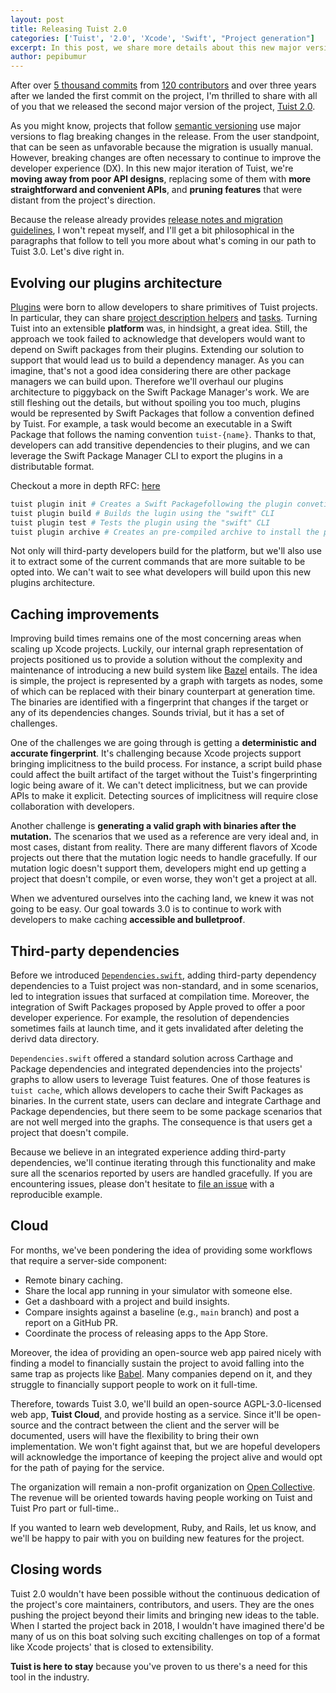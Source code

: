 ```yaml
---
layout: post
title: Releasing Tuist 2.0
categories: ['Tuist', '2.0', 'Xcode', 'Swift', "Project generation"]
excerpt: In this post, we share more details about this new major version of the project, 2.0, and present the direction we are taking as we move towards 3.0.
author: pepibumur
---
```


After over [5 thousand commits](https://github.com/tuist/tuist/commits) from [120 contributors](https://github.com/tuist/tuist/graphs/contributors) and over three years after we landed the first commit on the project,
I'm thrilled to share with all of you that we released the second major version of the project, [Tuist 2.0](https://github.com/tuist/tuist/releases/tag/2.0.0).

As you might know,
projects that follow [semantic versioning](https://semver.org/) use major versions to flag breaking changes in the release.
From the user standpoint, that can be seen as unfavorable because the migration is usually manual.
However,
breaking changes are often necessary to continue to improve the developer experience (DX). 
In this new major iteration of Tuist,
we're  **moving away from poor API designs**, 
replacing some of them with **more straightforward and convenient APIs**,
and **pruning features** that were distant from the project's direction.

Because the release already provides [release notes and migration guidelines](https://github.com/tuist/tuist/releases/tag/2.0.0),
I won't repeat myself,
and I'll get a bit philosophical in the paragraphs that follow to tell you more about what's coming in our path to Tuist 3.0.
Let's dive right in.

## Evolving our plugins architecture

[Plugins](https://docs.tuist.io/plugins/using-plugins) were born to allow developers to share primitives of Tuist projects.
In particular, they can share [project description helpers](https://docs.tuist.io/guides/helpers) and [tasks](https://docs.tuist.io/commands/task).
Turning Tuist into an extensible **platform** was, 
in hindsight, 
a great idea.
Still, the approach we took failed to acknowledge that developers would want to depend on Swift packages from their plugins.
Extending our solution to support that would lead us to build a dependency manager.
As you can imagine,
that's not a good idea considering there are other package managers we can build upon.
Therefore we'll overhaul our plugins architecture to piggyback on the Swift Package Manager's work.
We are still fleshing out the details,
but without spoiling you too much,
plugins would be represented by Swift Packages that follow a convention defined by Tuist.
For example,
a task would become an executable in a Swift Package that follows the naming convention `tuist-{name}`.
Thanks to that, 
developers can add transitive dependencies to their plugins,
and we can leverage the Swift Package Manager CLI to export the plugins in a distributable format.

Checkout a more in depth RFC: [here](https://github.com/tuist/tuist/discussions/3491)
```bash
tuist plugin init # Creates a Swift Packagefollowing the plugin convetions
tuist plugin build # Builds the lugin using the "swift" CLI
tuist plugin test # Tests the plugin using the "swift" CLI
tuist plugin archive # Creates an pre-compiled archive to install the plugin
```

Not only will third-party developers build for the platform, 
but we'll also use it to extract some of the current commands that are more suitable to be opted into.
We can't wait to see what developers will build upon this new plugins architecture.

## Caching improvements

Improving build times remains one of the most concerning areas when scaling up Xcode projects.
Luckily, 
our internal graph representation of projects positioned us to provide a solution without the complexity and maintenance of introducing a new build system like [Bazel](https://bazel.build/) entails.
The idea is simple,
the project is represented by a graph with targets as nodes,
some of which can be replaced with their binary counterpart at generation time.
The binaries are identified with a fingerprint that changes if the target or any of its dependencies changes.
Sounds trivial, but it has a set of challenges.

One of the challenges we are going through is getting a **deterministic and accurate fingerprint**.
It's challenging because Xcode projects support bringing implicitness to the build process.
For instance,
a script build phase could affect the built artifact of the target without the Tuist's fingerprinting logic being aware of it.
We can't detect implicitness,
but we can provide APIs to make it explicit.
Detecting sources of implicitness will require close collaboration with developers.

Another challenge is **generating a valid graph with binaries after the mutation.**
The scenarios that we used as a reference are very ideal and,
in most cases, distant from reality.
There are many different flavors of Xcode projects out there that the mutation logic needs to handle gracefully.
If our mutation logic doesn't support them, 
developers might end up getting a project that doesn't compile,
or even worse,
they won't get a project at all.

When we adventured ourselves into the caching land,
we knew it was not going to be easy.
Our goal towards 3.0 is to continue to work with developers to make caching **accessible and bulletproof**.

## Third-party dependencies

Before we introduced [`Dependencies.swift`](https://docs.tuist.io/guides/third-party-dependencies),
adding third-party dependency dependencies to a Tuist project was non-standard,
and in some scenarios,
led to integration issues that surfaced at compilation time.
Moreover,
the integration of Swift Packages proposed by Apple proved to offer a poor developer experience.
For example,
the resolution of dependencies sometimes fails at launch time, 
and it gets invalidated after deleting the derivd data directory.

`Dependencies.swift` offered a standard solution across Carthage and Package dependencies
and integrated dependencies into the projects' graphs to allow users to leverage Tuist features.
One of those features is `tuist cache`,
which allows developers to cache their Swift Packages as binaries.
In the current state,
users can declare and integrate Carthage and Package dependencies,
but there seem to be some package scenarios that are not well merged into the graphs.
The consequence is that users get a project that doesn't compile.

Because we believe in an integrated experience adding third-party dependencies,
we'll continue iterating through this functionality and make sure all the scenarios reported by users are handled gracefully.
If you are encountering issues,
please don't hesitate to [file an issue](https://github.com/tuist/tuist/issues/new?assignees=&labels=&template=Bug_report.md) with a reproducible example.

## Cloud

For months,
we've been pondering the idea of providing some workflows that require a server-side component:

- Remote binary caching.
- Share the local app running in your simulator with someone else.
- Get a dashboard with a project and build insights.
- Compare insights against a baseline (e.g., `main` branch) and post a report on a GitHub PR.
- Coordinate the process of releasing apps to the App Store.

Moreover, the idea of providing an open-source web app paired nicely with finding a model to financially sustain the project to avoid falling into the same trap as projects like [Babel](https://babeljs.io/). Many companies depend on it, and they struggle to financially support people to work on it full-time. 

Therefore, towards Tuist 3.0, we'll build an open-source AGPL-3.0-licensed web app, **Tuist Cloud**, 
and provide hosting as a service. 
Since it'll be open-source and the contract between the client and the server will be documented,
users will have the flexibility to bring their own implementation.
We won't fight against that,
but we are hopeful developers will acknowledge the importance of keeping the project alive and would opt for the path of paying for the service.

The organization will remain a non-profit organization on [Open Collective](https://opencollective.com/tuistapp). 
The revenue will be oriented towards having people working on Tuist and Tuist Pro part or full-time..

If you wanted to learn web development, Ruby, and Rails, 
let us know, 
and we'll be happy to pair with you on building new features for the project.

## Closing words

Tuist 2.0 wouldn't have been possible without the continuous dedication of the project's core maintainers, contributors, and users.
They are the ones pushing the project beyond their limits and bringing new ideas to the table.
When I started the project back in 2018, I wouldn't have imagined there'd be many of us on this boat solving such exciting challenges on top of a format like Xcode projects' that is closed to extensibility.

**Tuist is here to stay** because you've proven to us there's a need for this tool in the industry.